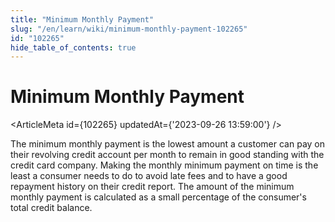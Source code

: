 ```yaml
---
title: "Minimum Monthly Payment"
slug: "/en/learn/wiki/minimum-monthly-payment-102265"
id: "102265"
hide_table_of_contents: true
---
```



# Minimum Monthly Payment

<ArticleMeta id={102265} updatedAt={'2023-09-26 13:59:00'} />
<div className='border-solid border-b border-t-0 my-4 border-[var(--ifm-color-gray-300)]' />

The minimum monthly payment is the lowest amount a customer can pay on their revolving credit account per month to remain in good standing with the credit card company. Making the monthly minimum payment on time is the least a consumer needs to do to avoid late fees and to have a good repayment history on their credit report. The amount of the minimum monthly payment is calculated as a small percentage of the consumer's total credit balance.
